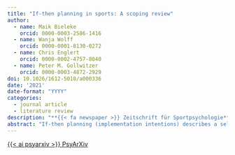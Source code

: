 ```yaml
---
title: "If-then planning in sports: A scoping review"
author:
  - name: Maik Bieleke
    orcid: 0000-0003-2586-1416
  - name: Wanja Wolff
    orcid: 0000-0001-8130-0272
  - name: Chris Englert
    orcid: 0000-0002-4757-8040
  - name: Peter M. Gollwitzer
    orcid: 0000-0003-4872-2929
doi: 10.1026/1612-5010/a000336
date: '2021'
date-format: "YYYY"
categories:
  - journal article
  - literature review
description: "**{{< fa newspaper >}} Zeitschrift für Sportpsychologie**"
abstract: "If-then planning (implementation intentions) describes a self-regulatory strategy that helps people to attain their goals across a variety of domains, such as achieving physical activity goals. Based on such beneficial effects, if-then plans are anecdotally discussed as a strategy to enhance sports-related performance as well. However, this discussion currently lacks an empirical basis. We therefore conducted a scoping review to identify experimental research on the effects of if-then planning on sports-related performance, potential moderators of these effects, the methodological approaches used, and the suitability of the available evidence for assessing the effectiveness of if-then planning in sports. Based on a search of four online databases, we identified a set of 11 studies that investigated if-then planning in experimental research with sports-related performance as an outcome measure. Six of these studies focused on if-then planning in endurance tasks, whereas the remaining studies investigated sports performance in domains that do not revolve primarily around endurance (e.g., tennis, golf, darts). The samples were often small and comprised university students; the conclusions drawn regarding the effectiveness of if-then planning for improving sports-related performance were rather heterogeneous. Still, most studies did shed light on tentative mechanisms (e.g., perceptions of effort and pain, arousal) and moderators (e.g., athletes’ beliefs about their performance limits, the feasibility of the behavior) of if-then planning in sports, guiding future research regarding the question of when and for whom if-then planning might be a beneficial strategy. Based on these findings, we identify the potentials and pitfalls of using if-then plans to enhance sports-related performance, discuss promising routes for future research, and derive practical implications for athletes and coaches."
---
```


<a class="btn btn-dark rounded-pill" href="https://psyarxiv.com/q73jw/" role="button">{{< ai psyarxiv >}} PsyArXiv</a>
